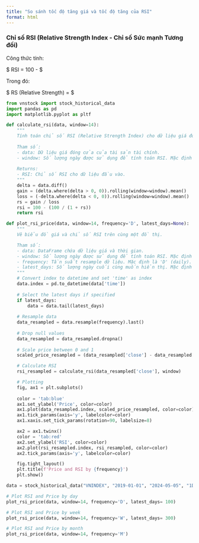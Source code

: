 ```yaml
---
title: "So sánh tốc độ tăng giá và tốc độ tăng của RSI"
format: html
---
```


### Chỉ số RSI (Relative Strength Index - Chỉ số Sức mạnh Tương đối) 

Công thức tính: 

$ RSI = 100 - \frac{100}{1 + RS} $

Trong đó:

$ RS (Relative Strength) = \frac{\text{Average Gain}}{\text{Average Loss}} $


```python
from vnstock import stock_historical_data
import pandas as pd
import matplotlib.pyplot as pltf
```


```python
def calculate_rsi(data, window=14):
    """
    Tính toán chỉ số RSI (Relative Strength Index) cho dữ liệu giá đóng cửa của một tài sản tài chính.
    
    Tham số:
    - data: Dữ liệu giá đóng cửa của tài sản tài chính.
    - window: Số lượng ngày được sử dụng để tính toán RSI. Mặc định là 14.
    
    Returns:
    - RSI: Chỉ số RSI cho dữ liệu đầu vào.
    """
    delta = data.diff()
    gain = (delta.where(delta > 0, 0)).rolling(window=window).mean()
    loss = (-delta.where(delta < 0, 0)).rolling(window=window).mean()
    rs = gain / loss
    rsi = 100 - (100 / (1 + rs))
    return rsi

def plot_rsi_price(data, window=14, frequency='D', latest_days=None):
    """
    Vẽ biểu đồ giá và chỉ số RSI trên cùng một đồ thị.

    Tham số:
    - data: DataFrame chứa dữ liệu giá và thời gian.
    - window: Số lượng ngày được sử dụng để tính toán RSI. Mặc định là 14.
    - frequency: Tần suất resample dữ liệu. Mặc định là 'D' (daily). Các giá trị có thể là 'W' (weekly), 'M' (monthly), hoặc 'Q' (quarterly).
    - latest_days: Số lượng ngày cuối cùng muốn hiển thị. Mặc định là None (hiển thị tất cả).
    """
    # Convert index to datetime and set 'time' as index
    data.index = pd.to_datetime(data['time'])
    
    # Select the latest days if specified
    if latest_days:
        data = data.tail(latest_days)
    
    # Resample data
    data_resampled = data.resample(frequency).last()           
    
    # Drop null values
    data_resampled = data_resampled.dropna()
    
    # Scale price between 0 and 1
    scaled_price_resampled = (data_resampled['close'] - data_resampled['close'].min()) / (data_resampled['close'].max() - data_resampled['close'].min()) * 100

    # Calculate RSI
    rsi_resampled = calculate_rsi(data_resampled['close'], window)

    # Plotting    
    fig, ax1 = plt.subplots()
    
    color = 'tab:blue'
    ax1.set_ylabel('Price', color=color)
    ax1.plot(data_resampled.index, scaled_price_resampled, color=color)
    ax1.tick_params(axis='y', labelcolor=color)
    ax1.xaxis.set_tick_params(rotation=90, labelsize=8)

    ax2 = ax1.twinx()  
    color = 'tab:red'
    ax2.set_ylabel('RSI', color=color)  
    ax2.plot(rsi_resampled.index, rsi_resampled, color=color)
    ax2.tick_params(axis='y', labelcolor=color)

    fig.tight_layout() 
    plt.title(f'Price and RSI by {frequency}')     
    plt.show()

```


```python
data = stock_historical_data("VNINDEX", "2019-01-01", "2024-05-05", "1D", "index", source='TCBS')
```


```python
# Plot RSI and Price by day
plot_rsi_price(data, window=14, frequency='D', latest_days= 100)
```

```python
# Plot RSI and Price by week
plot_rsi_price(data, window=14, frequency='W', latest_days= 300)
```

```python
# Plot RSI and Price by month
plot_rsi_price(data, window=14, frequency='M')
```